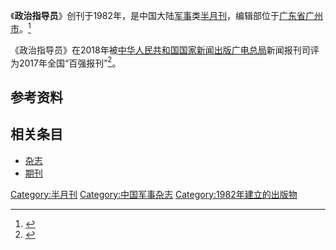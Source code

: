 {{About|军事杂志|思想政治工作岗位|政治指导员}}
{{Infobox magazine
| title = 政治指导员 
| image_file = 
| image_size = 
| image_caption =
| editor = 
| editor_title =  
| staff_writer =  
| founder =  
| frequency = 半月刊
| circulation = 
| category = 军事
| company = （主管单位）
| 出版者= [[广州军区|广州军区]]政治部战士报社（主办单位）
| firstdate = [[1982年|1982年]]
| 创刊地区= [[中国大陆|中国大陆]]
| 总部所在地   =[[广东省|广东省]][[广州市|广州市]]
| language = [[中文|中文]]
| website = 
| issn = 2095-3372
| CN   = CN44-1154/D
}}
《'''政治指导员'''》创刊于1982年，是中国大陆[[军事|军事]]类[[杂志#出版|半月刊]]，编辑部位于[[广东省|广东省]][[广州市|广州市]]。<ref name="知网1">{{Cite web|title=政治指导员|url=https://navi.cnki.net/knavi/JournalDetail?pcode=CJFD&pykm=ZZZD|accessdate=2021-02-02|work=navi.cnki.net|publisher=[[中国知网|中国知网]]}}</ref>

《政治指导员》在2018年被[[中华人民共和国国家新闻出版广电总局|中华人民共和国国家新闻出版广电总局]]新闻报刊司评为2017年全国“百强报刊”<ref>{{Cite web|title=2017年全国“百强报刊”推荐名单开始公示|url=http://www.ce.cn/culture/gd/201801/16/t20180116_27756145.shtml|accessdate=2021-02-10|author=赵新乐（中国新闻出版广电报）|date=2018-01-16|format=|work=www.ce.cn|publisher=[[中国经济网|中国经济网]]|language=|archive-date=2020-11-05|archive-url=https://web.archive.org/web/20201105014543/http://www.ce.cn/culture/gd/201801/16/t20180116_27756145.shtml|dead-url=no}}</ref>。
== 参考资料 ==
{{reflist|2}}

== 相关条目 ==

* [[杂志|杂志]]
* [[期刊|期刊]]

{{pub-stub}}
{{全国百强报刊|2017}}

[[Category:半月刊|Category:半月刊]]
[[Category:中国军事杂志|Category:中国军事杂志]]
[[Category:1982年建立的出版物|Category:1982年建立的出版物]]